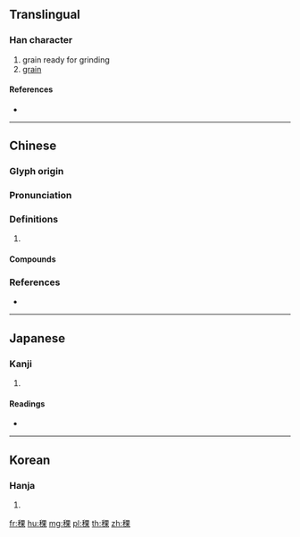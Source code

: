{{character info/new}}
==Translingual==

===Han character===
{{Han char|rn=115|rad=禾|as=08|sn=13|four=26994|canj=HDWD}}

# grain ready for grinding
# [[grain]]

====References====
* {{Han ref|kx=0855.150|dkj=25126|dj=1280.190|hdz=42612.100|uh=7A1E|ud=31262|bh=B85C|bd=47196}}

----

==Chinese==
{{zh-forms}}

===Glyph origin===
{{Han etym}}

===Pronunciation===
{{zh-pron
|m=kē
|c=fo1,fo3
|mc=y
|oc=y
|cat=
}}

===Definitions===
{{zh-hanzi}}

# {{rfdef|zh}}

====Compounds====
{{zh-der|稞麥|青稞}}

===References===
* {{R:yue:Hanzi}}

----

==Japanese==

===Kanji===
{{ja-kanji|grade=|rs=禾08}}

# {{defn|lang=ja|sort=禾08}}

====Readings====
* {{ja-readings|on=[[か]] (ka), [[げ]] (ge), [[ら]] (ra)|kun=[[むぎ]] (mugi)|nanori=}}

----

==Korean==

===Hanja===
{{ko-hanja|hangeul=과|eumhun=|rv=gwa|mr=kwa|y=kwa}}

# {{defn|lang=ko|sort=禾08}}

[[fr:稞]]
[[hu:稞]]
[[mg:稞]]
[[pl:稞]]
[[th:稞]]
[[zh:稞]]